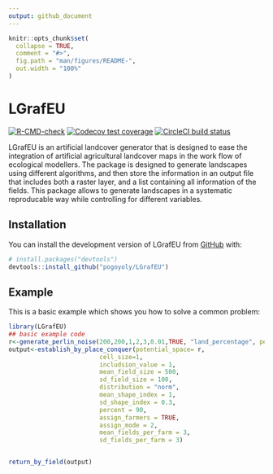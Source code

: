 ```yaml
---
output: github_document
---
```


<!-- README.md is generated from README.Rmd. Please edit that file -->

```r
knitr::opts_chunk$set(
  collapse = TRUE,
  comment = "#>",
  fig.path = "man/figures/README-",
  out.width = "100%"
)
```

# LGrafEU

<!-- badges: start -->
[![R-CMD-check](https://github.com/pogoyoly/LGrafEU/actions/workflows/R-CMD-check.yaml/badge.svg)](https://github.com/pogoyoly/LGrafEU/actions/workflows/R-CMD-check.yaml)
[![Codecov test coverage](https://codecov.io/gh/pogoyoly/LGrafEU/branch/master/graph/badge.svg)](https://app.codecov.io/gh/pogoyoly/LGrafEU?branch=master)
[![CircleCI build status](https://circleci.com/gh/pogoyoly/LGrafEU.svg?style=svg)](https://circleci.com/gh/pogoyoly/LGrafEU)
<!-- badges: end -->

LGrafEU is an artificial landcover generator that is designed to ease the integration of artificial agricultural landcover maps in the work flow of ecological modellers. The package is designed to generate landscapes using different algorithms, and then store the information in an output file that includes both a raster layer, and a list containing all information of the fields. This package allows to  generate landscapes in a systematic reproducable  way while controlling for different variables.  

## Installation

You can install the development version of LGrafEU from [GitHub](https://github.com/) with:

``` r
# install.packages("devtools")
devtools::install_github("pogoyoly/LGrafEU")
```

## Example

This is a basic example which shows you how to solve a common problem:

```r
library(LGrafEU)
## basic example code
r<-generate_perlin_noise(200,200,1,2,3,0.01,TRUE, "land_percentage", percetange = 90)
output<-establish_by_place_conquer(potential_space= r,
                         cell_size=1,
                         includsion_value = 1,
                         mean_field_size = 500,
                         sd_field_size = 100,
                         distribution = "norm",
                         mean_shape_index = 1,
                         sd_shape_index = 0.3,
                         percent = 90,
                         assign_farmers = TRUE,
                         assign_mode = 2,
                         mean_fields_per_farm = 3,
                         sd_fields_per_farm = 3)


return_by_field(output)

```

